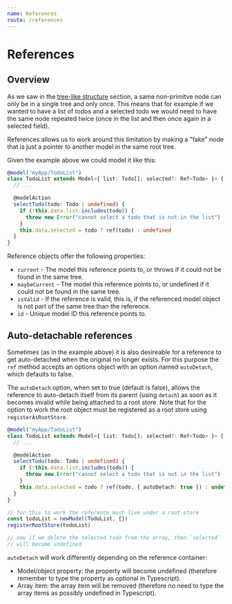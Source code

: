 ```yaml
---
name: References
route: /references
---
```


# References

## Overview

As we saw in the [tree-like structure](./treeLikeStructure) section, a same non-primitve node can only be in a single tree and only once.
This means that for example if we wanted to have a list of todos and a selected todo we would need to have the same node repeated twice (once in the list and then once again in a selected field).

References allows us to work around this limitation by making a "fake" node that is just a pointer to another model in the same root tree.

Given the example above we could model it like this:

```ts
@model("myApp/TodoList")
class TodoList extends Model<{ list: Todo[]; selected?: Ref<Todo> }> {
  // ...

  @modelAction
  selectTodo(todo: Todo | undefined) {
    if (!this.data.list.includes(todo)) {
      throw new Error("cannot select a todo that is not in the list")
    }
    this.data.selected = todo ? ref(todo) : undefined
  }
}
```

Reference objects offer the following properties:

- `current` - The model this reference points to, or throws if it could not be found in the same tree.
- `maybeCurrent` - The model this reference points to, or undefined if it could not be found in the same tree.
- `isValid` - If the reference is valid, this is, if the referenced model object is not part of the same tree than the reference.
- `id` - Unique model ID this reference points to.

## Auto-detachable references

Sometimes (as in the example above) it is also desireable for a reference to get auto-detached when the original no longer exists. For this purpose the `ref` method accepts an options object with an option named `autoDetach`, which defaults to false.

The `autoDetach` option, when set to true (default is false), allows the reference to auto-detach itself from its parent (using `detach`) as soon as it becomes invalid while being attached to a root store. Note that for the option to work the root object must be registered as a root store using `registerAsRootStore`.

```ts
@model("myApp/TodoList")
class TodoList extends Model<{ list: Todo[]; selected?: Ref<Todo> }> {
  // ...

  @modelAction
  selectTodo(todo: Todo | undefined) {
    if (!this.data.list.includes(todo)) {
      throw new Error("cannot select a todo that is not in the list")
    }
    this.data.selected = todo ? ref(todo, { autoDetach: true }) : undefined
  }
}

// for this to work the reference must live under a root store
const todoList = newModel(TodoList, {})
registerRootStore(todoList)

// now if we delete the selected todo from the array, then `selected`
// will become undefined
```

`autoDetach` will work differently depending on the reference container:

- Model/object property: the property will become undefined (therefore remember to type the property as optional in Typescript).
- Array item: the array item will be removed (therefore no need to type the array items as possibly undefined in Typescript).
